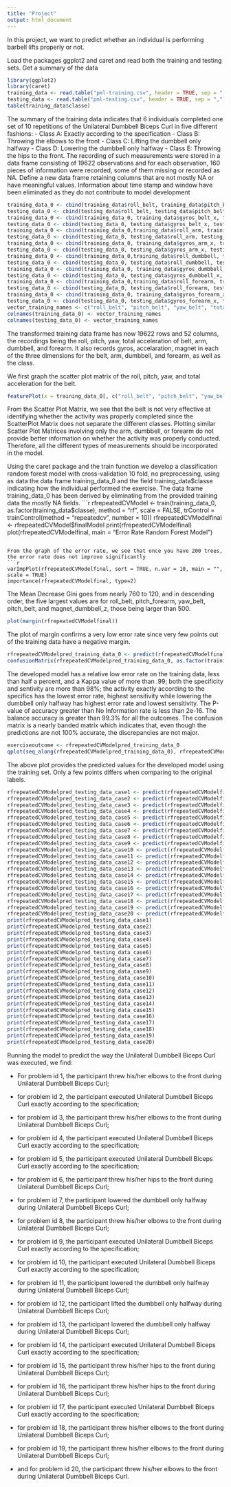 ```yaml
---
title: "Project"
output: html_document
---
```


In this project, we want to predict whether an individual is performing barbell lifts properly or not.

Load the packages ggplot2 and caret and read both the training and testing sets. Get a summary of the data
```r
library(ggplot2)
library(caret)
training_data <- read.table("pml-training.csv", header = TRUE, sep = ",")
testing_data <- read.table("pml-testing.csv", header = TRUE, sep = ",")
table(training_data$classe)
```
The summary of the training data indicates that 6 individuals completed one set of 10 repetitions of the Unilateral Dumbbell Biceps Curl in five different fashions:
- Class A: Exactly according to the specification
- Class B: Throwing the elbows to the front
- Class C: Lifting the dumbbell only halfway
- Class D: Lowering the dumbbell only halfway
- Class E: Throwing the hips to the front. 
The recording of such measurements were stored in a data frame consisting of 19622 observations and for each observation, 160  pieces of information were recorded, some of them missing or recorded as NA. Define a new data frame retaining columns that are not mostly NA or have meaningful values. Information about time stamp and window have been eliminated as they do not contribute to model development
```r
training_data_0 <- cbind(training_data$roll_belt, training_data$pitch_belt, training_data$yaw_belt, training_data$total_accel_belt)
testing_data_0 <- cbind(testing_data$roll_belt, testing_data$pitch_belt, testing_data$yaw_belt, testing_data$total_accel_belt)
training_data_0 <- cbind(training_data_0, training_data$gyros_belt_x, training_data$gyros_belt_y, training_data$gyros_belt_z, training_data$accel_belt_x, training_data$accel_belt_y, training_data$accel_belt_z, training_data$magnet_belt_x, training_data$magnet_belt_y, training_data$magnet_belt_z)
testing_data_0 <- cbind(testing_data_0, testing_data$gyros_belt_x, testing_data$gyros_belt_y, testing_data$gyros_belt_z, testing_data$accel_belt_x, testing_data$accel_belt_y, testing_data$accel_belt_z, testing_data$magnet_belt_x, testing_data$magnet_belt_y, testing_data$magnet_belt_z)
training_data_0 <- cbind(training_data_0,training_data$roll_arm, training_data$pitch_arm, training_data$yaw_arm, training_data$total_accel_arm)
testing_data_0 <- cbind(testing_data_0, testing_data$roll_arm, testing_data$pitch_arm, testing_data$yaw_arm, testing_data$total_accel_arm)
training_data_0 <- cbind(training_data_0, training_data$gyros_arm_x, training_data$gyros_arm_y, training_data$gyros_arm_z, training_data$accel_arm_x, training_data$accel_arm_y, training_data$accel_arm_z, training_data$magnet_arm_x, training_data$magnet_arm_y, training_data$magnet_arm_z)
testing_data_0 <- cbind(testing_data_0, testing_data$gyros_arm_x, testing_data$gyros_arm_y, testing_data$gyros_arm_z, testing_data$accel_arm_x, testing_data$accel_arm_y, testing_data$accel_arm_z, testing_data$magnet_arm_x, testing_data$magnet_arm_y, testing_data$magnet_arm_z)
training_data_0 <- cbind(training_data_0,training_data$roll_dumbbell, training_data$pitch_dumbbell, training_data$yaw_dumbbell, training_data$total_accel_dumbbell)
testing_data_0 <- cbind(testing_data_0, testing_data$roll_dumbbell, testing_data$pitch_dumbbell, testing_data$yaw_dumbbell, testing_data$total_accel_dumbbell)
training_data_0 <- cbind(training_data_0, training_data$gyros_dumbbell_x, training_data$gyros_dumbbell_y, training_data$gyros_dumbbell_z, training_data$accel_dumbbell_x, training_data$accel_dumbbell_y, training_data$accel_dumbbell_z, training_data$magnet_dumbbell_x, training_data$magnet_dumbbell_y, training_data$magnet_dumbbell_z)
testing_data_0 <- cbind(testing_data_0, testing_data$gyros_dumbbell_x, testing_data$gyros_dumbbell_y, testing_data$gyros_dumbbell_z, testing_data$accel_dumbbell_x, testing_data$accel_dumbbell_y, testing_data$accel_dumbbell_z, testing_data$magnet_dumbbell_x, testing_data$magnet_dumbbell_y, testing_data$magnet_dumbbell_z)
training_data_0 <- cbind(training_data_0,training_data$roll_forearm, training_data$pitch_forearm, training_data$yaw_forearm, training_data$total_accel_forearm)
testing_data_0 <- cbind(testing_data_0, testing_data$roll_forearm, testing_data$pitch_forearm, testing_data$yaw_forearm, testing_data$total_accel_forearm)
training_data_0 <- cbind(training_data_0, training_data$gyros_forearm_x, training_data$gyros_forearm_y, training_data$gyros_forearm_z, training_data$accel_forearm_x, training_data$accel_forearm_y, training_data$accel_forearm_z, training_data$magnet_forearm_x, training_data$magnet_forearm_y, training_data$magnet_forearm_z)
testing_data_0 <- cbind(testing_data_0, testing_data$gyros_forearm_x, testing_data$gyros_forearm_y, testing_data$gyros_forearm_z, testing_data$accel_forearm_x, testing_data$accel_forearm_y, testing_data$accel_forearm_z, testing_data$magnet_forearm_x, testing_data$magnet_forearm_y, testing_data$magnet_forearm_z)
vector_training_names <- c("roll_belt", "pitch_belt", "yaw_belt", "total_accel_belt", "gyros_belt_x", "gyros_belt_y", "gyros_belt_z", "accel_belt_x", "accel_belt_y", "accel_belt_z", "magnet_belt_x", "magnet_belt_y", "magnet_belt_z", "roll_arm", "pitch_arm", "yaw_arm", "total_accel_arm", "gyros_arm_x", "gyros_arm_y", "gyros_arm_z", "accel_arm_x", "accel_arm_y", "accel_arm_z", "magnet_arm_x", "magnet_arm_y", "magnet_arm_z", "roll_dumbbell", "pitch_dumbbell", "yaw_dumbbell", "total_accel_dumbbell", "gyros_dumbbell_x", "gyros_dumbbell_y", "gyros_dumbbell_z", "accel_dumbbell_x", "accel_dumbbell_y", "accel_dumbbell_z", "magnet_dumbbell_x", "magnet_dumbbell_y", "magnet_dumbbell_z", "roll_forearm", "pitch_forearm", "yaw_forearm", "total_accel_forearm", "gyros_forearm_x", "gyros_forearm_y", "gyros_forearm_z", "accel_forearm_x", "accel_forearm_y", "accel_forearm_z", "magnet_forearm_x", "magnet_forearm_y", "magnet_forearm_z")
colnames(training_data_0) <- vector_training_names
colnames(testing_data_0) <- vector_training_names
```
The transformed training data frame has now 19622 rows and 52 columns, the recordings being the roll, pitch, yaw, total acceleration of belt, arm, dumbbell, and forearm. It also records gyros, accelaration, magnet in each of the three dimensions for the belt, arm, dumbbell, and forearm, as well as the class. 

We first graph the scatter plot matrix of the roll, pitch, yaw, and total acceleration for the belt. 
```r
featurePlot(x = training_data_0[, c("roll_belt", "pitch_belt", "yaw_belt", "total_accel_belt")], y = as.factor(training_data$classe), plot="pairs")
```

From the Scatter Plot Matrix, we see that the belt is not very effective at identifying whether the activity was properly completed since the ScatterPlot Matrix does not separate the different classes.
Plotting similar Scatter Plot Matrices involving only the arm, dumbbell, or forearm do not provide better information on whether the activity was properly conducted. Therefore, all the different types of measurements should be incorporated in the model.

Using the caret package and the train function we develop a classification random forest model with cross-validation 10 fold, no preprocessing, using as data the data frame training_data_0 and the field training_data$classe indicating how the individual performed the exercise. The data frame training_data_0 has been derived by eliminating from the provided training data the mostly NA fields.
```r
rfrepeatedCVModel <- train(training_data_0, as.factor(training_data$classe), method = "rf", scale = FALSE, trControl = trainControl(method = "repeatedcv", number = 10))
rfrepeatedCVModelfinal <- rfrepeatedCVModel$finalModel
print(rfrepeatedCVModelfinal)
plot(rfrepeatedCVModelfinal, main = "Error Rate Random Forest Model")
```

From the graph of the error rate, we see that once you have 200 trees, the error rate does not improve significantly
```r
varImpPlot(rfrepeatedCVModelfinal, sort = TRUE, n.var = 10, main = "", scale = TRUE)
importance(rfrepeatedCVModelfinal, type=2)
```

The Mean Decrease Gini goes from nearly 760 to 120, and in descending order, the five largest values are for roll_belt, pitch_forearm, yaw_belt, pitch_belt, and magnet_dumbbell_z, those being larger than 500.
```r
plot(margin(rfrepeatedCVModelfinal))
```

The plot of margin confirms a very low error rate since very few points out of the training data have a negative margin.
```r
rfrepeatedCVModelpred_training_data_0 <- predict(rfrepeatedCVModelfinal, type="response")
confusionMatrix(rfrepeatedCVModelpred_training_data_0, as.factor(training_data$classe))
```

The developed model has a relative low error rate on the training data, less than half a percent, and a Kappa value of more than .99; both the specificity and sentivity are more than 98%; the activity exactly according to the specifics has the lowest error rate, highest sensitivity while lowering the dumbbell only halfway has highest error rate and lowest sensitivity. The P-value of accuracy greater than No Information rate is less than 2e-16. The balance accuracy is greater than 99.3% for all the outcomes. The confusion matrix is a nearly banded matrix which indicates that, even though the predictions are not 100% accurate, the discrepancies are not major.
```r
exerciseoutcome <- rfrepeatedCVModelpred_training_data_0
qplot(seq_along(rfrepeatedCVModelpred_training_data_0), rfrepeatedCVModelpred_training_data_0, colour = exerciseoutcome, xlab = "Index", ylab = "Activity")
```

The above plot provides the predicted values for the developed model using the training set. Only a few points differs when comparing to the original labels.
```r
rfrepeatedCVModelpred_testing_data_case1 <- predict(rfrepeatedCVModelfinal, newdata = testing_data_0[1,], type="response")
rfrepeatedCVModelpred_testing_data_case2 <- predict(rfrepeatedCVModelfinal, newdata = testing_data_0[2,], type="response")
rfrepeatedCVModelpred_testing_data_case3 <- predict(rfrepeatedCVModelfinal, newdata = testing_data_0[3,], type="response")
rfrepeatedCVModelpred_testing_data_case4 <- predict(rfrepeatedCVModelfinal, newdata = testing_data_0[4,], type="response")
rfrepeatedCVModelpred_testing_data_case5 <- predict(rfrepeatedCVModelfinal, newdata = testing_data_0[5,], type="response")
rfrepeatedCVModelpred_testing_data_case6 <- predict(rfrepeatedCVModelfinal, newdata = testing_data_0[6,], type="response")
rfrepeatedCVModelpred_testing_data_case7 <- predict(rfrepeatedCVModelfinal, newdata = testing_data_0[7,], type="response")
rfrepeatedCVModelpred_testing_data_case8 <- predict(rfrepeatedCVModelfinal, newdata = testing_data_0[8,], type="response")
rfrepeatedCVModelpred_testing_data_case9 <- predict(rfrepeatedCVModelfinal, newdata = testing_data_0[9,], type="response")
rfrepeatedCVModelpred_testing_data_case10 <- predict(rfrepeatedCVModelfinal, newdata = testing_data_0[10,], type="response")
rfrepeatedCVModelpred_testing_data_case11 <- predict(rfrepeatedCVModelfinal, newdata = testing_data_0[11,], type="response")
rfrepeatedCVModelpred_testing_data_case12 <- predict(rfrepeatedCVModelfinal, newdata = testing_data_0[12,], type="response")
rfrepeatedCVModelpred_testing_data_case13 <- predict(rfrepeatedCVModelfinal, newdata = testing_data_0[13,], type="response")
rfrepeatedCVModelpred_testing_data_case14 <- predict(rfrepeatedCVModelfinal, newdata = testing_data_0[14,], type="response")
rfrepeatedCVModelpred_testing_data_case15 <- predict(rfrepeatedCVModelfinal, newdata = testing_data_0[15,], type="response")
rfrepeatedCVModelpred_testing_data_case16 <- predict(rfrepeatedCVModelfinal, newdata = testing_data_0[16,], type="response")
rfrepeatedCVModelpred_testing_data_case17 <- predict(rfrepeatedCVModelfinal, newdata = testing_data_0[17,], type="response")
rfrepeatedCVModelpred_testing_data_case18 <- predict(rfrepeatedCVModelfinal, newdata = testing_data_0[18,], type="response")
rfrepeatedCVModelpred_testing_data_case19 <- predict(rfrepeatedCVModelfinal, newdata = testing_data_0[19,], type="response")
rfrepeatedCVModelpred_testing_data_case20 <- predict(rfrepeatedCVModelfinal, newdata = testing_data_0[20,], type="response")
print(rfrepeatedCVModelpred_testing_data_case1)
print(rfrepeatedCVModelpred_testing_data_case2)
print(rfrepeatedCVModelpred_testing_data_case3)
print(rfrepeatedCVModelpred_testing_data_case4)
print(rfrepeatedCVModelpred_testing_data_case5)
print(rfrepeatedCVModelpred_testing_data_case6)
print(rfrepeatedCVModelpred_testing_data_case7)
print(rfrepeatedCVModelpred_testing_data_case8)
print(rfrepeatedCVModelpred_testing_data_case9)
print(rfrepeatedCVModelpred_testing_data_case10)
print(rfrepeatedCVModelpred_testing_data_case11)
print(rfrepeatedCVModelpred_testing_data_case12)
print(rfrepeatedCVModelpred_testing_data_case13)
print(rfrepeatedCVModelpred_testing_data_case14)
print(rfrepeatedCVModelpred_testing_data_case15)
print(rfrepeatedCVModelpred_testing_data_case16)
print(rfrepeatedCVModelpred_testing_data_case17)
print(rfrepeatedCVModelpred_testing_data_case18)
print(rfrepeatedCVModelpred_testing_data_case19)
print(rfrepeatedCVModelpred_testing_data_case20)
```
Running the model to predict the way the Unilateral Dumbbell Biceps Curl was executed, we find:

* For problem id 1, the participant threw his/her elbows to the front during Unilateral Dumbbell Biceps Curl; 

* for problem id 2, the participant executed Unilateral Dumbbell Biceps Curl exactly according to the specification; 

* for problem id 3, the participant threw his/her elbows to the front during Unilateral Dumbbell Biceps Curl; 

* for problem id 4, the participant executed Unilateral Dumbbell Biceps Curl exactly according to the specification; 

* for problem id 5, the participant executed Unilateral Dumbbell Biceps Curl exactly according to the specification; 

* for problem id 6, the participant threw his/her hips to the front during Unilateral Dumbbell Biceps Curl; 

* for problem id 7, the participant lowered the dumbbell only halfway during Unilateral Dumbbell Biceps Curl; 

* for problem id 8, the participant threw his/her elbows to the front during Unilateral Dumbbell Biceps Curl; 

* for problem id 9, the participant executed Unilateral Dumbbell Biceps Curl exactly according to the specification; 

* for problem id 10, the participant executed Unilateral Dumbbell Biceps Curl exactly according to the specification; 

* for problem id 11, the participant lowered the dumbbell only halfway during Unilateral Dumbbell Biceps Curl; 

* for problem id 12, the participant lifted the dumbbell only halfway during Unilateral Dumbbell Biceps Curl; 

* for problem id 13, the participant lowered the dumbbell only halfway during Unilateral Dumbbell Biceps Curl; 

* for problem id 14, the participant executed Unilateral Dumbbell Biceps Curl exactly according to the specification; 

* for problem id 15, the participant threw his/her hips to the front during Unilateral Dumbbell Biceps Curl; 

* for problem id 16, the participant threw his/her hips to the front during Unilateral Dumbbell Biceps Curl; 

* for problem id 17, the participant executed Unilateral Dumbbell Biceps Curl exactly according to the specification; 

* for problem id 18, the participant threw his/her elbows to the front during Unilateral Dumbbell Biceps Curl; 

* for problem id 19, the participant threw his/her elbows to the front during Unilateral Dumbbell Biceps Curl; 

* and for problem id 20, the participant threw his/her elbows to the front during Unilateral Dumbbell Biceps Curl.



